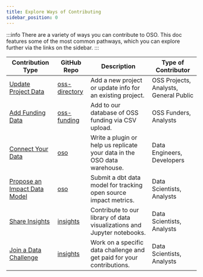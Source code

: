 ```yaml
---
title: Explore Ways of Contributing
sidebar_position: 0
---
```


:::info
There are a variety of ways you can contribute to OSO. This doc features some of the most common pathways, which you can explore further via the links on the sidebar.
:::

<table>
  <thead>
    <tr>
      <th style={{ textAlign: "left" }}>Contribution Type</th>
      <th style={{ textAlign: "left" }}>GitHub Repo</th>
      <th style={{ textAlign: "left" }}>Description</th>
      <th style={{ textAlign: "left" }}>Type of Contributor</th>
    </tr>
  </thead>
  <tbody>
    <tr>
      <td>
        <a href="./project-data">Update Project Data</a>
      </td>
      <td>
        <a href="https://github.com/opensource-observer/oss-directory">
          oss-directory
        </a>
      </td>
      <td>Add a new project or update info for an existing project.</td>
      <td>OSS Projects, Analysts, General Public</td>
    </tr>
    <tr>
      <td>
        <a href="./connect-data/funding-data">Add Funding Data</a>
      </td>
      <td>
        <a href="https://github.com/opensource-observer/oss-funding">
          oss-funding
        </a>
      </td>
      <td>Add to our database of OSS funding via CSV upload.</td>
      <td>OSS Funders, Analysts</td>
    </tr>
    <tr>
      <td>
        <a href="./connect-data">Connect Your Data</a>
      </td>
      <td>
        <a href="https://github.com/opensource-observer/oso">oso</a>
      </td>
      <td>
        Write a plugin or help us replicate your data in the OSO data warehouse.
      </td>
      <td>Data Engineers, Developers</td>
    </tr>
    <tr>
      <td>
        <a href="./impact-models">Propose an Impact Data Model</a>
      </td>
      <td>
        <a href="https://github.com/opensource-observer/oso">oso</a>
      </td>
      <td>Submit a dbt data model for tracking open source impact metrics.</td>
      <td>Data Scientists, Analysts</td>
    </tr>
    <tr>
      <td>
        <a href="./share-insights">Share Insights</a>
      </td>
      <td>
        <a href="https://github.com/opensource-observer/insights">insights</a>
      </td>
      <td>
        Contribute to our library of data visualizations and Jupyter notebooks.
      </td>
      <td>Data Scientists, Analysts</td>
    </tr>
    <tr>
      <td>
        <a href="./challenges">Join a Data Challenge</a>
      </td>
      <td>
        <a href="https://github.com/opensource-observer/insights">insights</a>
      </td>
      <td>
        Work on a specific data challenge and get paid for your contributions.
      </td>
      <td>Data Scientists, Analysts</td>
    </tr>
  </tbody>
</table>
